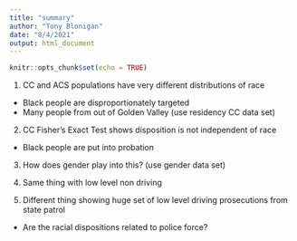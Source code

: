 ```yaml
---
title: "summary"
author: "Tony Blonigan"
date: "8/4/2021"
output: html_document
---
```


```r
knitr::opts_chunk$set(echo = TRUE)
```

1. CC and ACS populations have very different distributions of race
  - Black people are disproportionately targeted
  - Many people from out of Golden Valley (use residency CC data set)
2. CC Fisher's Exact Test shows disposition is not independent of race
  -  Black people are put into probation
3. How does gender play into this? (use gender data set)

4. Same thing with low level non driving
5. Different thing showing huge set of low level driving prosecutions from state patrol
  - Are the racial dispositions related to police force?